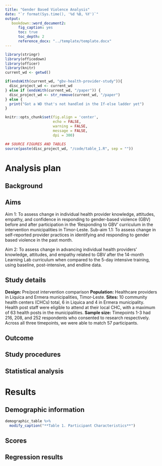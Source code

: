 ```yaml
---
title: "Gender Based Violence Analysis"
date: "`r format(Sys.time(), '%d %B, %Y')`"
output: 
   bookdown::word_document2:
      fig_caption: yes
      toc: true
      toc_depth: 2
      reference_docx: "../template/template.docx"
---
```


```r
library(stringr)
library(officedown)
library(officer) 
library(knitr)
current_wd <- getwd()

if(endsWith(current_wd, "gbv-health-provider-study")){
  disc_project_wd <- current_wd
} else if (endsWith(current_wd, "/paper")) {
  disc_project_wd <- str_remove(current_wd, "/paper")   
} else {
  print("Got a WD that's not handled in the If-else ladder yet")
}

knitr::opts_chunk$set(fig.align = 'center',
                      echo = FALSE,
                      warning = FALSE, 
                      message = FALSE,
                      dpi = 300)

## SOURCE FIGURES AND TABLES
source(paste(disc_project_wd, "/code/table_1.R", sep = ""))

```

# Analysis plan

## Background

## Aims

Aim 1: To assess change in individual health provider knowledge, attitudes, empathy, and confidence in responding to gender-based violence (GBV) before and after participation in the 'Responding to GBV' curriculum in the intervention municipalities in Timor-Leste.
  Sub-aim 1.1: To assess change in self-reported provider practices in identifying and responding to gender based violence in the past    month.

Aim 2: To assess change in advancing individual health providers’ knowledge, attitudes, and empathy related to GBV after the 14-month Learning Lab curriculum when compared to the 5-day intensive training, using baseline, post-intensive, and endline data.

## Study details

**Design:** Pre/post intervention comparison
**Population:** Healthcare providers in Liquica and Ermera municipalities, Timor-Leste.
**Sites:** 10 community health centers (CHCs) total, 6 in Liquica and 4 in Ermera municipality. Health post staff were eligible to attend at their local CHC, with a maximum of 63 health posts in the municipalities.
**Sample size:** Timepoints 1-3 had 216, 208, and 252 respondents who consented to research respectively. Across all three timepoints, we were able to match 57 participants. 

## Outcome

## Study procedures

## Statistical analysis


# Results

## Demographic information
```r
demographic_table %>%
  modify_caption("**Table 1. Participant Characteristics**")
```

## Scores

## Regression results